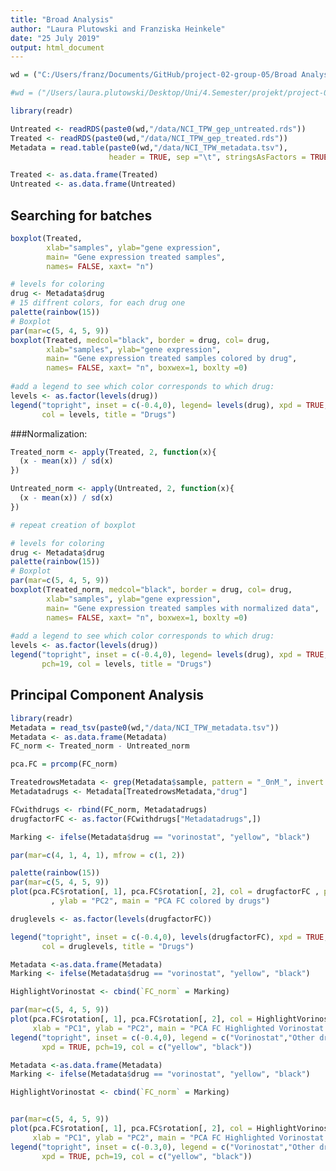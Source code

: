 ```yaml
---
title: "Broad Analysis"
author: "Laura Plutowski and Franziska Heinkele"
date: "25 July 2019"
output: html_document
---
```


```r
wd = ("C:/Users/franz/Documents/GitHub/project-02-group-05/Broad Analysis")

#wd = ("/Users/laura.plutowski/Desktop/Uni/4.Semester/projekt/project-02-group-05")

library(readr)

Untreated <- readRDS(paste0(wd,"/data/NCI_TPW_gep_untreated.rds"))
Treated <- readRDS(paste0(wd,"/data/NCI_TPW_gep_treated.rds"))
Metadata = read.table(paste0(wd,"/data/NCI_TPW_metadata.tsv"), 
                      header = TRUE, sep ="\t", stringsAsFactors = TRUE)

Treated <- as.data.frame(Treated)
Untreated <- as.data.frame(Untreated)
```

## Searching for batches


```r
boxplot(Treated,  
        xlab="samples", ylab="gene expression",
        main= "Gene expression treated samples",
        names= FALSE, xaxt= "n")
```


```r
# levels for coloring 
drug <- Metadata$drug
# 15 diffrent colors, for each drug one
palette(rainbow(15))
# Boxplot 
par(mar=c(5, 4, 5, 9))
boxplot(Treated, medcol="black", border = drug, col= drug, 
        xlab="samples", ylab="gene expression",
        main= "Gene expression treated samples colored by drug",
        names= FALSE, xaxt= "n", boxwex=1, boxlty =0)
    
#add a legend to see which color corresponds to which drug:
levels <- as.factor(levels(drug))
legend("topright", inset = c(-0.4,0), legend= levels(drug), xpd = TRUE, pch=19,
       col = levels, title = "Drugs")
```


###Normalization:

```r
Treated_norm <- apply(Treated, 2, function(x){
  (x - mean(x)) / sd(x)
})
```

```r

Untreated_norm <- apply(Untreated, 2, function(x){
  (x - mean(x)) / sd(x)
})

# repeat creation of boxplot 

# levels for coloring 
drug <- Metadata$drug
palette(rainbow(15))
# Boxplot 
par(mar=c(5, 4, 5, 9))
boxplot(Treated_norm, medcol="black", border = drug, col= drug, 
        xlab="samples", ylab="gene expression",
        main= "Gene expression treated samples with normalized data", 
        names= FALSE, xaxt= "n", boxwex=1, boxlty =0)
    
#add a legend to see which color corresponds to which drug:
levels <- as.factor(levels(drug))
legend("topright", inset = c(-0.4,0), legend= levels(drug), xpd = TRUE, 
       pch=19, col = levels, title = "Drugs")
```


## Principal Component Analysis

```r
library(readr)
Metadata = read_tsv(paste0(wd,"/data/NCI_TPW_metadata.tsv"))
Metadata <- as.data.frame(Metadata)
FC_norm <- Treated_norm - Untreated_norm
```

```r
pca.FC = prcomp(FC_norm)
```


```r
TreatedrowsMetadata <- grep(Metadata$sample, pattern = "_0nM_", invert = TRUE)
Metadatadrugs <- Metadata[TreatedrowsMetadata,"drug"]

FCwithdrugs <- rbind(FC_norm, Metadatadrugs)
drugfactorFC <- as.factor(FCwithdrugs["Metadatadrugs",])

Marking <- ifelse(Metadata$drug == "vorinostat", "yellow", "black")
```

```r
par(mar=c(4, 1, 4, 1), mfrow = c(1, 2))

palette(rainbow(15))
par(mar=c(5, 4, 5, 9)) 
plot(pca.FC$rotation[, 1], pca.FC$rotation[, 2], col = drugfactorFC , pch = 19, xlab = "PC1"
         , ylab = "PC2", main = "PCA FC colored by drugs")

druglevels <- as.factor(levels(drugfactorFC))

legend("topright", inset = c(-0.4,0), levels(drugfactorFC), xpd = TRUE, pch=19,
       col = druglevels, title = "Drugs")

Metadata <-as.data.frame(Metadata)    
Marking <- ifelse(Metadata$drug == "vorinostat", "yellow", "black")

HighlightVorinostat <- cbind(`FC_norm` = Marking)

par(mar=c(5, 4, 5, 9)) 
plot(pca.FC$rotation[, 1], pca.FC$rotation[, 2], col = HighlightVorinostat, pch = 19,
     xlab = "PC1", ylab = "PC2", main = "PCA FC Highlighted Vorinostat samples")
legend("topright", inset = c(-0.4,0), legend = c("Vorinostat","Other drugs"),
       xpd = TRUE, pch=19, col = c("yellow", "black")) 

```
   
   
```r
Metadata <-as.data.frame(Metadata)    
Marking <- ifelse(Metadata$drug == "vorinostat", "yellow", "black")

HighlightVorinostat <- cbind(`FC_norm` = Marking)


par(mar=c(5, 4, 5, 9))
plot(pca.FC$rotation[, 1], pca.FC$rotation[, 2], col = HighlightVorinostat, pch = 19,
     xlab = "PC1", ylab = "PC2", main = "PCA FC Highlighted Vorinostat samples")
legend("topright", inset = c(-0.3,0), legend = c("Vorinostat","Other drugs"),
       xpd = TRUE, pch=19, col = c("yellow", "black")) 

```



